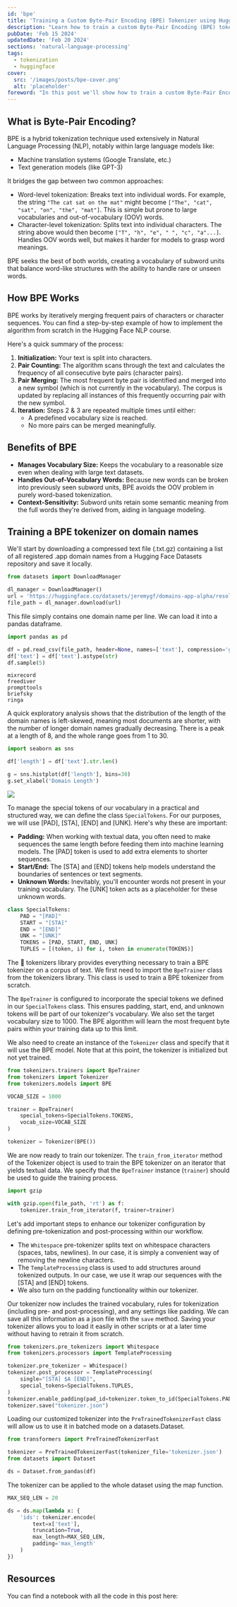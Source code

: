 ```yaml
---
id: 'bpe'
title: 'Training a Custom Byte-Pair Encoding (BPE) Tokenizer using Hugging Face'
description: "Learn how to train a custom Byte-Pair Encoding (BPE) tokenizer on a dataset of domain names using the Hugging Face library. Improve your NLP models' performance with this efficient tokenization technique."
pubDate: 'Feb 15 2024'
updatedDate: 'Feb 20 2024'
sections: 'natural-language-processing'
tags:
  - tokenization
  - huggingface
cover:
  src: '/images/posts/bpe-cover.png'
  alt: 'placeholder'
foreword: "In this post we'll show how to train a custom Byte-Pair Encoding tokenizer on a dataset of domain names using the Hugging Face library"
---
```



## What is Byte-Pair Encoding?

BPE is a hybrid tokenization technique used extensively in Natural Language Processing (NLP),
notably within large language models like:

- Machine translation systems (Google Translate, etc.)
- Text generation models (like GPT-3)

It bridges the gap between two common approaches:

- Word-level tokenization: Breaks text into individual words. For example, the string `"The cat sat on the mat"` might become `["The", "cat", "sat", "on", "the", "mat"]`. This is simple but prone to large vocabularies and out-of-vocabulary (OOV) words.
- Character-level tokenization: Splits text into individual characters. The string above would then become `["T", "h", "e", " ", "c", "a"...]`. Handles OOV words well, but makes it harder for models to grasp word meanings.

BPE seeks the best of both worlds, creating a vocabulary of subword units that balance
word-like structures with the ability to handle rare or unseen words.

## How BPE Works

BPE works by iteratively merging frequent pairs of characters or character sequences.
You can find a step-by-step example of how to implement the algorithm from scratch in the Hugging Face NLP course.

<Bookmark
	name="Byte-Pair Encoding tokenization - Hugging Face NLP Course"
	url="https://huggingface.co/learn/nlp-course/en/chapter6/5"
/>

Here's a quick summary of the process:

1. **Initialization:** Your text is split into characters.
2. **Pair Counting:** The algorithm scans through the text and calculates the frequency of all consecutive byte pairs (character pairs).
3. **Pair Merging:** The most frequent byte pair is identified and merged into a new symbol (which is not currently in the vocabulary). The corpus is updated by replacing all instances of this frequently occurring pair with the new symbol.
4. **Iteration:** Steps 2 & 3 are repeated multiple times until either:
   - A predefined vocabulary size is reached.
   - No more pairs can be merged meaningfully.

## Benefits of BPE

- **Manages Vocabulary Size:** Keeps the vocabulary to a reasonable size even when dealing with large text datasets.
- **Handles Out-of-Vocabulary Words:** Because new words can be broken into previously seen subword units, BPE avoids the OOV problem in purely word-based tokenization.
- **Context-Sensitivity:** Subword units retain some semantic meaning from the full words they're derived from, aiding in language modeling.

## Training a BPE tokenizer on domain names

We'll start by downloading a compressed text file (.txt.gz) containing a list of all registered .app domain names from a Hugging Face Datasets repository and save it locally.

```python
from datasets import DownloadManager

dl_manager = DownloadManager()
url = 'https://huggingface.co/datasets/jeremygf/domains-app-alpha/resolve/main/app.txt.gz'
file_path = dl_manager.download(url)
```

This file simply contains one domain name per line. We can load it into a pandas dataframe.

```python
import pandas as pd

df = pd.read_csv(file_path, header=None, names=['text'], compression='gzip')
df['text'] = df['text'].astype(str)
df.sample(5)
```

```plaintext
mixrecord
freediver
prompttools
briefsky
ringa
```

A quick exploratory analysis shows that the distribution of the length of the domain names is left-skewed, meaning most documents are shorter, with the number of longer domain names gradually decreasing. There is a peak at a length of 8, and the whole range goes from 1 to 30.

```python
import seaborn as sns

df['length'] = df['text'].str.len()

g = sns.histplot(df['length'], bins=30)
g.set_xlabel('Domain Length')
```

<img src="/images/posts/bpe-graph.png" />

To manage the special tokens of our vocabulary in a practical and structured way, we can define the class `SpecialTokens`. For our purposes, we will use [PAD], [STA], [END] and [UNK]. Here's why these are important:

- **Padding:** When working with textual data, you often need to make sequences the same length before feeding them into machine learning models. The [PAD] token is used to add extra elements to shorter sequences.
- **Start/End:** The [STA] and [END] tokens help models understand the boundaries of sentences or text segments.
- **Unknown Words:** Inevitably, you'll encounter words not present in your training vocabulary. The [UNK] token acts as a placeholder for these unknown words.

```python
class SpecialTokens:
    PAD = "[PAD]"
    START = "[STA]"
    END = "[END]"
    UNK = "[UNK]"
    TOKENS = [PAD, START, END, UNK]
    TUPLES = [(token, i) for i, token in enumerate(TOKENS)]
```

The 🤗 tokenizers library provides everything necessary to train a BPE tokenizer on a corpus of text. We first need to import the `BpeTrainer` class from the tokenizers library. This class is used to train a BPE tokenizer from scratch.

The `BpeTrainer` is configured to incorporate the special tokens we defined in our `SpecialTokens` class. This ensures padding, start, end, and unknown tokens will be part of our tokenizer's vocabulary. We also set the target vocabulary size to 1000. The BPE algorithm will learn the most frequent byte pairs within your training data up to this limit.

We also need to create an instance of the `Tokenizer` class and specify that it will use the BPE model. Note that at this point, the tokenizer is initialized but not yet trained.

```python
from tokenizers.trainers import BpeTrainer
from tokenizers import Tokenizer
from tokenizers.models import BPE

VOCAB_SIZE = 1000

trainer = BpeTrainer(
    special_tokens=SpecialTokens.TOKENS,
    vocab_size=VOCAB_SIZE
)

tokenizer = Tokenizer(BPE())
```

We are now ready to train our tokenizer. The `train_from_iterator` method of the Tokenizer object is used to train the BPE tokenizer on an iterator that yields textual data. We specify that the `BpeTrainer` instance (`trainer`) should be used to guide the training process.

```python
import gzip

with gzip.open(file_path, 'rt') as f:
    tokenizer.train_from_iterator(f, trainer=trainer)
```

Let's add important steps to enhance our tokenizer configuration by defining pre-tokenization and post-processing within our workflow.

- The `Whitespace` pre-tokenizer splits text on whitespace characters (spaces, tabs, newlines). In our case, it is simply a convenient way of removing the newline characters.
- The `TemplateProcessing` class is used to add structures around tokenized outputs. In our case, we use it wrap our sequences with the [STA] and [END] tokens.
- We also turn on the padding functionality within our tokenizer.

Our tokenizer now includes the trained vocabulary, rules for tokenization (including pre- and post-processing), and any settings like padding. We can save all this information as a json file with the `save` method. Saving your tokenizer allows you to load it easily in other scripts or at a later time without having to retrain it from scratch.

```python
from tokenizers.pre_tokenizers import Whitespace
from tokenizers.processors import TemplateProcessing

tokenizer.pre_tokenizer = Whitespace()
tokenizer.post_processor = TemplateProcessing(
    single="[STA] $A [END]",
    special_tokens=SpecialTokens.TUPLES,
)
tokenizer.enable_padding(pad_id=tokenizer.token_to_id(SpecialTokens.PAD))
tokenizer.save("tokenizer.json")
```

Loading our customized tokenizer into the `PreTrainedTokenizerFast` class will allow us to use it in batched mode on a datasets.Dataset.

```python
from transformers import PreTrainedTokenizerFast

tokenizer = PreTrainedTokenizerFast(tokenizer_file='tokenizer.json')
from datasets import Dataset

ds = Dataset.from_pandas(df)
```

The tokenizer can be applied to the whole dataset using the map function.

```python
MAX_SEQ_LEN = 20

ds = ds.map(lambda x: {
    'ids': tokenizer.encode(
        text=x['text'],
        truncation=True,
        max_length=MAX_SEQ_LEN,
        padding='max_length'
    )
})
```

## Resources
You can find a notebook with all the code in this post here:

<Bookmark name="preprocess.ipynb at main · jgeofil/transformers" url="https://github.com/jgeofil/transformers/blob/main/projects/domains/preprocess.ipynb" />
<Bookmark name="Hugging Face Tokenizer Documentation" url="https://huggingface.co/docs/tokenizers/index" />
<Bookmark name="Hugging Face Datasets" url="https://huggingface.co/datasets" />
